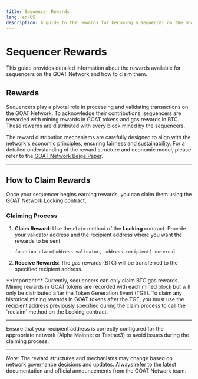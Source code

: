 ```yaml
---
title: Sequencer Rewards
lang: en-US
description: A guide to the rewards for becoming a sequencer on the GOAT Network.
---
```



# Sequencer Rewards

This guide provides detailed information about the rewards available for sequencers on the GOAT Network and how to claim them.

## Rewards

Sequencers play a pivotal role in processing and validating transactions on the GOAT Network. To acknowledge their contributions, sequencers are rewarded with mining rewards in GOAT tokens and gas rewards in BTC. These rewards are distributed with every block mined by the sequencers.

The reward distribution mechanisms are carefully designed to align with the network's economic principles, ensuring fairness and sustainability. For a detailed understanding of the reward structure and economic model, please refer to the [GOAT Network Beige Paper](https://drive.google.com/file/d/17TDEZBe9q8eUsK68dnY4z4fbr0jQA5qG/view).

---

## How to Claim Rewards

Once your sequencer begins earning rewards, you can claim them using the GOAT Network Locking contract.

### Claiming Process

1. **Claim Reward**: Use the `claim` method of the **Locking** contract. Provide your validator address and the recipient address where you want the rewards to be sent.

   ```solidity:contracts/Locking.sol
   function claim(address validator, address recipient) external
   ```

2. **Receive Rewards**: The gas rewards (BTC) will be transferred to the specified recipient address.

<Callout type="info">
  **Important:** Currently, sequencers can only claim BTC gas rewards. Mining rewards in GOAT tokens are recorded with each mined block but will only be distributed after the Token Generation Event (TGE). To claim any historical mining rewards in GOAT tokens after the TGE, you must use the recipient address previously specified during the claim process to call the `reclaim` method on the Locking contract.
</Callout>

---

<Callout type="info">
  Ensure that your recipient address is correctly configured for the appropriate network (Alpha Mainnet or Testnet3) to avoid issues during the claiming process.
</Callout>

---

*Note:* The reward structures and mechanisms may change based on network governance decisions and updates. Always refer to the latest documentation and official announcements from the GOAT Network team.

